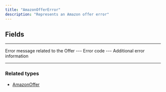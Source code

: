 ```yaml
---
title: "AmazonOfferError"
description: "Represents an Amazon offer error"
---
```


## Fields

---

<ParamField path="message" type="String!">
Error message related to the Offer
</ParamField>
---

<ParamField path="code" type="OfferErrorCode">
Error code
</ParamField>
---

<ParamField path="details" type="AmazonOfferErrorDetails">
Additional error information
</ParamField>

---

### Related types

* [AmazonOffer](/api-reference/amazonoffer-1)